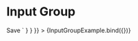 
<Meta title="Input Group" component={InputGroup} />

# Input Group

<Canvas>
  <Story
    name="Input Group"
    parameters={{
      docs: {
        source: {
          code: dedent`
            <InputGroup>
              <InputText name="sampleInput" label="Sample Input" />
              <ButtonPrimary>Save</ButtonPrimary>
            </InputGroup>`
        }
      }
    }}
  >
    {InputGroupExample.bind({})}
  </Story>
  <ArgsTable of={InputGroup} />
</Canvas>
